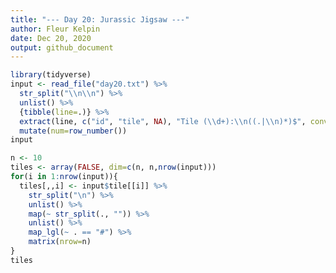 ```yaml
---
title: "--- Day 20: Jurassic Jigsaw ---"
author: Fleur Kelpin
date: Dec 20, 2020
output: github_document
---
```


```r
library(tidyverse)
input <- read_file("day20.txt") %>%
  str_split("\\n\\n") %>%
  unlist() %>%
  {tibble(line=.)} %>%
  extract(line, c("id", "tile", NA), "Tile (\\d+):\\n((.|\\n)*)$", convert = T) %>%
  mutate(num=row_number())
input
```
```r
n <- 10
tiles <- array(FALSE, dim=c(n, n,nrow(input)))
for(i in 1:nrow(input)){
  tiles[,,i] <- input$tile[[i]] %>%
    str_split("\n") %>%
    unlist() %>%
    map(~ str_split(., "")) %>%
    unlist() %>%
    map_lgl(~ . == "#") %>%
    matrix(nrow=n)
}
tiles
```
